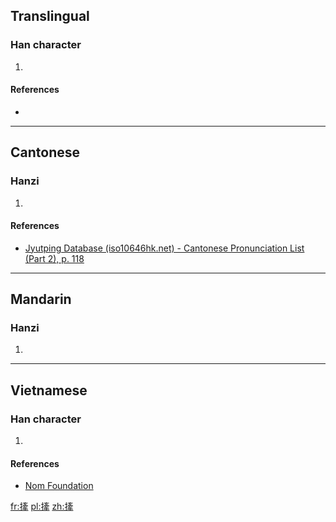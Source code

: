 ==Translingual==

===Han character===
{{Han char|rn=64|rad=手|as=11|sn=14|four=|canj=手卜女手 (QYVQ)|ids=⿰[[扌]][[牽]]}}

# {{defn|Han|sort=手11}}

====References====
* {{Han ref|kx=0453.191|dkj=12672|dj=0802.260|hdz=31949.050|uh=6481|ud=25729}}

----

==Cantonese==

===Hanzi===
{{yue-hanzi|jyut=[[hin1]]|y=hin1}}

# {{defn|lang=yue|sort=手11}}

====References====
*[http://www.iso10646hk.net/jp/document/download.jsp Jyutping Database (iso10646hk.net) - Cantonese Pronunciation List (Part 2), p. 118]

----

==Mandarin==

===Hanzi===
{{cmn-hanzi|pin=[[qiān]] ([[qian1]])|wg=ch'ien<sup>1</sup>}}

# {{defn|lang=cmn|sort=手11}}

----

==Vietnamese==

===Han character===
{{vi-readings|rs=手11| hanviet = khiêng}}

# {{defn|lang=vi|sort=手11}}

====References====
*[http://nomfoundation.org/common/nom_details.php?codepoint=6481 Nom Foundation]

[[fr:撁]]
[[pl:撁]]
[[zh:撁]]